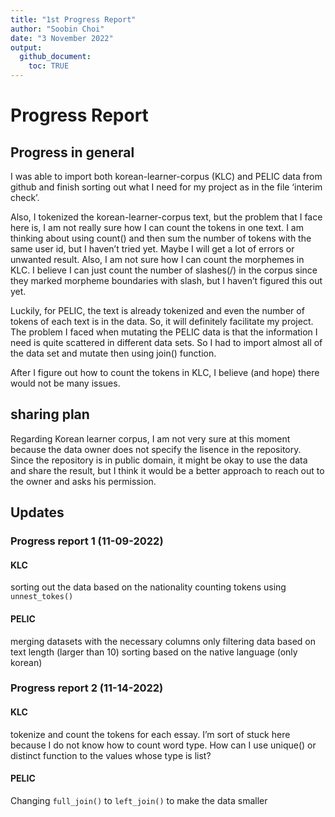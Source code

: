 ```yaml
---
title: "1st Progress Report"
author: "Soobin Choi"
date: "3 November 2022"
output: 
  github_document: 
    toc: TRUE
---
```


# Progress Report

## Progress in general

  I was able to import both korean-learner-corpus (KLC) and PELIC data from github and finish sorting out what I need for my project as in the file 'interim check'.

  Also, I tokenized the korean-learner-corpus text, but the problem that I face here is, I am not really sure how I can count the tokens in one text. I am thinking about using count() and then sum the number of tokens with the same user id, but I haven't tried yet. Maybe I will get a lot of errors or unwanted result. Also, I am not sure how I can count the morphemes in KLC. I believe I can just count the number of slashes(/) in the corpus since they marked morpheme boundaries with slash, but I haven't figured this out yet.

  Luckily, for PELIC, the text is already tokenized and even the number of tokens of each text is in the data. So, it will definitely facilitate my project. The problem I faced when mutating the PELIC data is that the information I need is quite scattered in different data sets. So I had to import almost all of the data set and mutate then using join() function.
  
  After I figure out how to count the tokens in KLC, I believe (and hope) there would not be many issues.
  
## sharing plan

  Regarding Korean learner corpus, I am not very sure at this moment because the data owner does not specify the lisence in the repository. Since the repository is in public domain, it might be okay to use the data and share the result, but I think it would be a better approach to reach out to the owner and asks his permission.


## Updates 

### Progress report 1 (11-09-2022)

#### KLC

sorting out the data based on the nationality
counting tokens using `unnest_tokes()`

#### PELIC

merging datasets with the necessary columns only
filtering data based on text length (larger than 10)
sorting based on the native language (only korean)

### Progress report 2 (11-14-2022)

#### KLC

tokenize and count the tokens for each essay.
I'm sort of stuck here because I do not know how to count word type. 
How can I use unique() or distinct function to the values 
whose type is list?

#### PELIC

Changing `full_join()` to `left_join()` to make the data smaller

